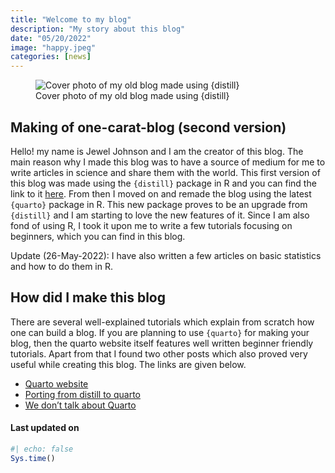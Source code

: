 ```yaml
---
title: "Welcome to my blog"
description: "My story about this blog"
date: "05/20/2022"
image: "happy.jpeg"
categories: [news]
---
```


![Cover photo of my old blog made using {distill}](logo.png)

## Making of one-carat-blog (second version)

Hello! my name is Jewel Johnson and I am the creator of this blog. The main reason why I made this blog was to have a source of medium for me to write articles in science and share them with the world. This first version of this blog was made using the `{distill}` package in R and you can find the link to it [here](https://jeweljohnsonj.github.io/jeweljohnson.github.io/). From then I moved on and remade the blog using the latest `{quarto}` package in R. This new package proves to be an upgrade from `{distill}` and I am starting to love the new features of it. Since I am also fond of using R, I took it upon me to write a few tutorials focusing on beginners, which you can find in this blog.

Update (26-May-2022): I have also written a few articles on basic statistics and how to do them in R.

## How did I make this blog

There are several well-explained tutorials which explain from scratch how one can build a blog. If you are planning to use `{quarto}` for making your blog, then the quarto website itself features well written beginner friendly tutorials. Apart from that I found two other posts which also proved very useful while creating this blog. The links are given below.

-   [Quarto website](https://quarto.org/docs/get-started/)
-   [Porting from distill to quarto](https://blog.djnavarro.net/posts/2022-04-20_porting-to-quarto/)
-   [We don't talk about Quarto](https://www.apreshill.com/blog/2022-04-we-dont-talk-about-quarto/)

#### Last updated on {.unnumbered .unlisted}

```r
#| echo: false
Sys.time()
```

<a hidden href="https://info.flagcounter.com/ynrK"><img src="https://s11.flagcounter.com/count2/ynrK/bg_000000/txt_FFFFFF/border_F0F0F0/columns_5/maxflags_25/viewers_0/labels_1/pageviews_1/flags_0/percent_0/" alt="Flag Counter" border="0"/></a>
